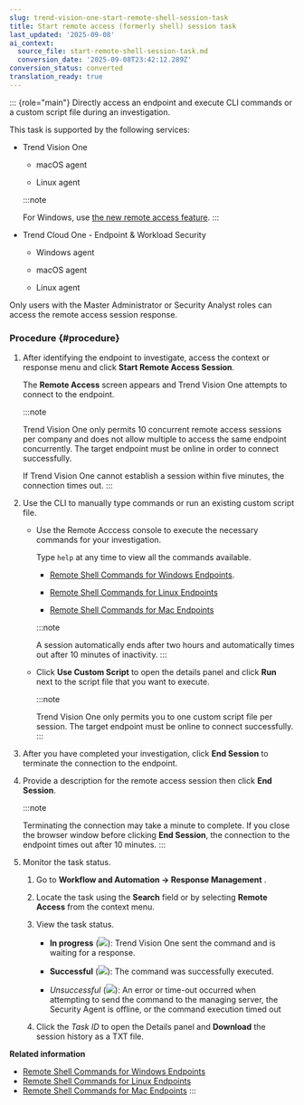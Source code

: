 ```yaml
---
slug: trend-vision-one-start-remote-shell-session-task
title: Start remote access (formerly shell) session task
last_updated: '2025-09-08'
ai_context:
  source_file: start-remote-shell-session-task.md
  conversion_date: '2025-09-08T23:42:12.289Z'
conversion_status: converted
translation_ready: true
---
```


::: {role="main"}
Directly access an endpoint and execute CLI commands or a custom script file during an investigation.

This task is supported by the following services:

- Trend Vision One

  - macOS agent

  - Linux agent

  :::note

  For Windows, use [the new remote access feature](remote-access-session-task.mdx).
  :::

- Trend Cloud One - Endpoint & Workload Security

  - Windows agent

  - macOS agent

  - Linux agent

Only users with the Master Administrator or Security Analyst roles can access the remote access session response.

### Procedure {#procedure}

1.  After identifying the endpoint to investigate, access the context or response menu and click **Start Remote Access Session**.

    The **Remote Access** screen appears and Trend Vision One attempts to connect to the endpoint.

    :::note

    Trend Vision One only permits 10 concurrent remote access sessions per company and does not allow multiple to access the same endpoint concurrently. The target endpoint must be online in order to connect successfully.

    If Trend Vision One cannot establish a session within five minutes, the connection times out.
    :::

2.  Use the CLI to manually type commands or run an existing custom script file.

    - Use the Remote Acccess console to execute the necessary commands for your investigation.

      Type `help` at any time to view all the commands available.

      - [Remote Shell Commands for Windows Endpoints](remote-shell-windows-endpoints.mdx).

      - [Remote Shell Commands for Linux Endpoints](remote-shell-linux-endpoints.mdx)

      - [Remote Shell Commands for Mac Endpoints](remote-shell-mac-endpoints.mdx)

      :::note

      A session automatically ends after two hours and automatically times out after 10 minutes of inactivity.
      :::

    - Click **Use Custom Script** to open the details panel and click **Run** next to the script file that you want to execute.

      :::note

      Trend Vision One only permits you to one custom script file per session. The target endpoint must be online to connect successfully.
      :::

3.  After you have completed your investigation, click **End Session** to terminate the connection to the endpoint.

4.  Provide a description for the remote access session then click **End Session**.

    :::note

    Terminating the connection may take a minute to complete. If you close the browser window before clicking **End Session**, the connection to the endpoint times out after 10 minutes.
    :::

5.  Monitor the task status.

    1.  Go to **Workflow and Automation → Response Management** .

    2.  Locate the task using the **Search** field or by selecting **Remote Access** from the context menu.

    3.  View the task status.

        - **In progress** (![](/images/in_progress=GUID-A55897DB-3DEA-4F5C-B7F9-70B3D7FB9EDE=1=en-us=Low.webp)): Trend Vision One sent the command and is waiting for a response.

        - **Successful** (![](/images/successful=GUID-1E31AD86-DE2E-48B5-85F7-7C78A3E8BB11=1=en-us=Low.webp)): The command was successfully executed.

        - *Unsuccessful* (![](/images/not_successful=GUID-FFE62183-8DA1-422C-AF65-CE41E3A46984=1=en-us=Low.webp)): An error or time-out occurred when attempting to send the command to the managing server, the Security Agent is offline, or the command execution timed out

    4.  Click the *Task ID* to open the Details panel and **Download** the session history as a TXT file.

**Related information**

- [Remote Shell Commands for Windows Endpoints](remote-shell-windows-endpoints.md "Use the available remote shell commands to investigate Windows endpoints.")
- [Remote Shell Commands for Linux Endpoints](remote-shell-linux-endpoints.md "Use the available remote shell commands to investigate Linux endpoints.")
- [Remote Shell Commands for Mac Endpoints](remote-shell-mac-endpoints.md "Use the available remote shell commands to investigate Mac endpoints.")
:::
